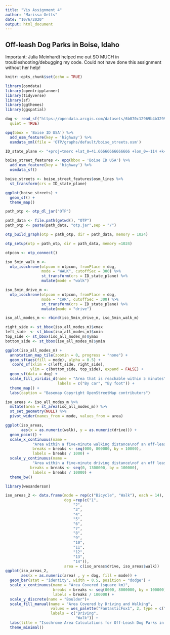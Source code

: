 ---
title: "Vis Assignment 4"
author: "Marissa Getts"
date: "10/6/2020"
output: html_document
---
## Off-leash Dog Parks in Boise, Idaho

 Important: Julia Meinhardt helped me out SO MUCH in troubleshooting/debugging my code. Could not have done this assignment without her help! 

```{r setup, include=FALSE}
knitr::opts_chunk$set(echo = TRUE)
```

```{r, include=FALSE}
library(osmdata)
library(opentripplanner)
library(tidyverse)
library(sf)
library(ggthemes)
library(ggspatial)
```

```{r}
dog <- read_sf("https://opendata.arcgis.com/datasets/6b070c12969b4b32990a8481b0c074bb_0.kml",
  quiet = TRUE)
```

```{r}
opq(bbox = 'Boise ID USA') %>%
  add_osm_feature(key = 'highway') %>%
  osmdata_xml(file = 'OTP/graphs/default/boise_streets.osm')
```

```{r}
ID_state_plane <- "+proj=tmerc +lat_0=41.66666666666666 +lon_0=-114 +k=0.9999473679999999 +x_0=500000 +y_0=0 +ellps=GRS80 +towgs84=0,0,0,0,0,0,0 +units=m +no_defs"

boise_street_features <- opq(bbox = 'Boise ID USA') %>%
  add_osm_feature(key = 'highway') %>%
  osmdata_sf()

boise_streets <- boise_street_features$osm_lines %>%
  st_transform(crs = ID_state_plane)
```

```{r}
ggplot(boise_streets) +
  geom_sf() +
  theme_map()
```
```{r}
path_otp <- otp_dl_jar("OTP")

```
```{r, results=FALSE}
path_data <- file.path(getwd(), "OTP")
path_otp <- paste(path_data, "otp.jar",sep = "/")

otp_build_graph(otp = path_otp, dir = path_data, memory = 1024) 
```

```{r}
otp_setup(otp = path_otp, dir = path_data, memory =1024)
```
```{r}
otpcon <- otp_connect()

```

```{r, results=FALSE}
iso_5min_walk_m <- 
  otp_isochrone(otpcon = otpcon, fromPlace = dog, 
                mode = "WALK", cutoffSec = 300) %>%
                st_transform(crs = ID_state_plane) %>%
                mutate(mode = "walk")

iso_5min_drive_m <- 
  otp_isochrone(otpcon = otpcon, fromPlace = dog, 
                mode = "CAR", cutoffSec = 300) %>%
                st_transform(crs = ID_state_plane) %>%
                mutate(mode = "drive")

iso_all_modes_m <- rbind(iso_5min_drive_m, iso_5min_walk_m)

```
```{r}
right_side <- st_bbox(iso_all_modes_m)$xmax
left_side  <- st_bbox(iso_all_modes_m)$xmin
top_side <- st_bbox(iso_all_modes_m)$ymax
bottom_side <- st_bbox(iso_all_modes_m)$ymin

ggplot(iso_all_modes_m) +
  annotation_map_tile(zoomin = 0, progress = "none") +
  geom_sf(aes(fill = mode), alpha = 0.5) +
   coord_sf(xlim = c(left_side, right_side), 
           ylim = c(bottom_side, top_side), expand = FALSE) +
  geom_sf(data = dog) +
  scale_fill_viridis_d(name = "Area that is reachable within 5 minutes",
                       labels = c("By car", "By foot")) +
  theme_map() +
  labs(caption = "Basemap Copyright OpenStreetMap contributors")
```


```{r}
iso_areas <- iso_all_modes_m %>%
  mutate(area = st_area(iso_all_modes_m)) %>%
  st_set_geometry(NULL) %>%
  pivot_wider(names_from = mode, values_from = area) 

ggplot(iso_areas, 
       aes(x = as.numeric(walk), y = as.numeric(drive))) +
  geom_point() +
  scale_x_continuous(name = 
            "Area within a five-minute walking distance\nof an off-leash dog park\n(square km)",
            breaks = breaks <- seq(000, 800000, by = 10000),
            labels = breaks / 1000) +
  scale_y_continuous(name = 
            "Area within a five-minute driving distance\nof an off leash dog park\n(square km)",
           breaks = breaks <- seq(0, 1300000, by = 100000),
            labels = breaks / 10000) +
  theme_bw()
```
```{r, include=FALSE}
library(wesanderson)
```


```{r}
iso_areas_2 <- data.frame(mode = rep(c("Bicycle", "Walk"), each = 14),
                          dog =rep(c("1",
                              "2",
                              "3",
                              "4",
                              "5",
                              "6",
                              "7",
                              "8",
                              "9",
                              "10",
                              "11",
                              "12",
                              "13",
                              "14")),
                          area = c(iso_areas$drive, iso_areas$walk))
ggplot(iso_areas_2,
       aes(x = as.numeric(area) , y = dog, fill = mode)) +
  geom_bar(stat = "identity", width = 0.5, position = "dodge") +
  scale_x_continuous(name = "Area Covered (square km)",
                     breaks = breaks <- seq(0000, 8000000, by = 100000),
                     labels = breaks / 100000) +
  scale_y_discrete(name = "Boulder")+
  scale_fill_manual(name = "Area Covered by Driving and Walking",
                    values = wes_palette("FantasticFox1", 2, type = c("discrete")),
                    labels = c("Driving",
                               "Walk")) +
  labs(title = "Isochrome Area Calculations for Off-Leash Dog Parks in Boise Idaho")+
  theme_minimal()
```

